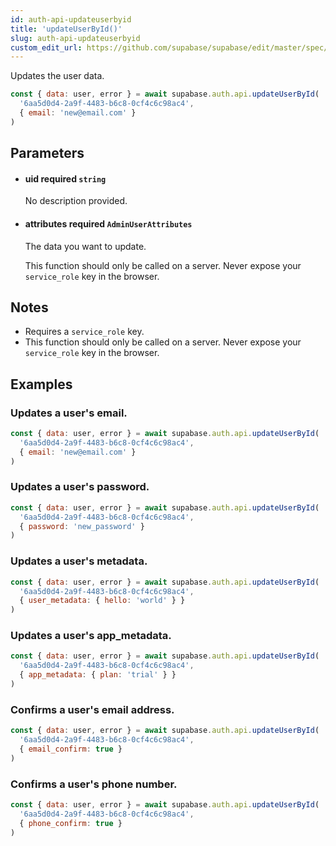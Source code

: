 ```yaml
---
id: auth-api-updateuserbyid
title: 'updateUserById()'
slug: auth-api-updateuserbyid
custom_edit_url: https://github.com/supabase/supabase/edit/master/spec/supabase_js_v1_legacy.yml
---
```



Updates the user data.

```js
const { data: user, error } = await supabase.auth.api.updateUserById(
  '6aa5d0d4-2a9f-4483-b6c8-0cf4c6c98ac4',
  { email: 'new@email.com' }
)
```

## Parameters

<ul className="method-list-group">
  
<li className="method-list-item">
  <h4 className="method-list-item-label">
    <span className="method-list-item-label-name">
      uid
    </span>
    <span className="method-list-item-label-badge required">
      required
    </span>
    <span className="method-list-item-validation">
      <code>string</code>
    </span>
  </h4>
  <div class="method-list-item-description">

No description provided.

  </div>
  
</li>

<li className="method-list-item">
  <h4 className="method-list-item-label">
    <span className="method-list-item-label-name">
      attributes
    </span>
    <span className="method-list-item-label-badge required">
      required
    </span>
    <span className="method-list-item-validation">
      <code>AdminUserAttributes</code>
    </span>
  </h4>
  <div class="method-list-item-description">

The data you want to update.

This function should only be called on a server. Never expose your `service_role` key in the browser.

  </div>
  
</li>

</ul>

## Notes

- Requires a `service_role` key.
- This function should only be called on a server. Never expose your `service_role` key in the browser.

## Examples

### Updates a user's email.

```js
const { data: user, error } = await supabase.auth.api.updateUserById(
  '6aa5d0d4-2a9f-4483-b6c8-0cf4c6c98ac4',
  { email: 'new@email.com' }
)
```

### Updates a user's password.

```js
const { data: user, error } = await supabase.auth.api.updateUserById(
  '6aa5d0d4-2a9f-4483-b6c8-0cf4c6c98ac4',
  { password: 'new_password' }
)
```

### Updates a user's metadata.

```js
const { data: user, error } = await supabase.auth.api.updateUserById(
  '6aa5d0d4-2a9f-4483-b6c8-0cf4c6c98ac4',
  { user_metadata: { hello: 'world' } }
)
```

### Updates a user's app_metadata.

```js
const { data: user, error } = await supabase.auth.api.updateUserById(
  '6aa5d0d4-2a9f-4483-b6c8-0cf4c6c98ac4',
  { app_metadata: { plan: 'trial' } }
)
```

### Confirms a user's email address.

```js
const { data: user, error } = await supabase.auth.api.updateUserById(
  '6aa5d0d4-2a9f-4483-b6c8-0cf4c6c98ac4',
  { email_confirm: true }
)
```

### Confirms a user's phone number.

```js
const { data: user, error } = await supabase.auth.api.updateUserById(
  '6aa5d0d4-2a9f-4483-b6c8-0cf4c6c98ac4',
  { phone_confirm: true }
)
```
